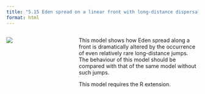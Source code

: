 ```yaml
---
title: "5.15 Eden spread on a linear front with long-distance dispersal (LDD)"
format: html
---
```


:::: {.columns}
::: {.column width=35%}
[![](5.15-edenSingleOnLineLDD.png)](5.15-edenSingleOnLineLDD-using-R.nlogo)
:::

::: {.column width=65%}
This model shows how Eden spread along a front is dramatically altered by the occurrence of even relatively rare long-distance jumps. The behaviour of this model should be compared with that of the same model without such jumps.

This model requires the R extension.
:::
::::